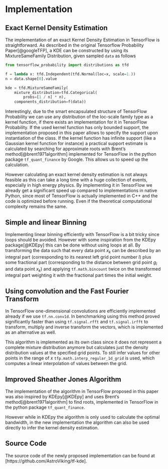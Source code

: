 # Implementation {#tensorflowImplementation}

## Exact Kernel Density Estimation

The implementation of an exact Kernel Density Estimation in TensorFlow is straightforward. As described in the original Tensorflow Probability Paper[@googleTFP], a KDE can be constructed by using its MixtureSameFamily Distribution, given sampled `data` as follows

```python

from tensorflow_probability import distributions as tfd

f = lambda x: tfd.Independent(tfd.Normal(loc=x, scale=1.))
n = data.shape[0].value

kde = tfd.MixtureSameFamily(
    mixture_distribution=tfd.Categorical(
        probs=[1 / n] * n),
    components_distribution=f(data))
```

Interestingly, due to the smart encapsulated structure of TensorFlow Probability we can use any distribution of the loc-scale family type as a kernel function, if there exists an implementation for it in TensorFlow Probability. If the used kernel function has only bounded support, the implementation proposed in this paper allows to specify the support upon instantiation of the class. If the kernel function has infinite support (like a Gaussian kernel function for instance) a practical support estimate is calculated by searching for approximate roots with Brent's method[@brent1971algorithm] implemented for TensorFlow in the python package `tf_quant_finance` by Google. This allows us to speed up the calculation.

However calculating an exact kernel density estimation is not always feasible as this can take a long time with a huge collection of events, especially in high energy physics. By implementing it in TensorFlow we already get a significant speed up compared to implementations in native Python, since most of TensorFlow is actually implemented in C++ and the code is optimized before running. Even if the theoretical computational complexity remains the same.


## Simple and linear Binning

Implementing linear binning efficiently with TensorFlow is a bit tricky since loops should be avoided. However with some inspiration from the KDEpy package[@KDEpy] this can be done without using loops at all. By transforming the data such that every data point $x_k$ can be described by an integral part (corresponding to its nearest left grid point number $l$) plus some fractional part (corresponding to the distance between grid point $g_l$ and data point $x_k$) and applying `tf.math.bincount` twice on the transformed integral part weighting it with the fractional part times the initial weight.


## Using convolution and the Fast Fourier Transform

In TensorFlow one-dimensional convolutions are efficiently implemented already if we use `tf.nn.conv1d`. In benchmarking using this method proved significantly faster than using `tf.signal.rfft` and `tf.signal.irfft` to transform, multiply and inverse transform the vectors, which is implemented as an alternative as well.

This algorithm is implemented as its own class since it does not represent a complete mixture distribution anymore but calculates just the density distribution values at the specified grid points. To still infer values for other points in the range of $x$ `tfp.math.interp_regular_1d_grid` is used, which computes a linear interpolation of values between the grid.

## Improved Sheather Jones Algorithm

The implementation of the algorithm in TensorFlow proposed in this paper was also inspired by KDEpy[@KDEpy] and uses Brent's method[@brent1971algorithm] to find roots, implemented in TensorFlow in the python package `tf_quant_finance`.

However while in KDEpy the algorithm is only used to calculate the optimal bandwidth, in the new implementation the algorithm can also be used directly to infer the kernel density estimation.

## Source Code

The source code of the newly proposed implementation can be found at [https://github.com/AstroViking/tf-kde].